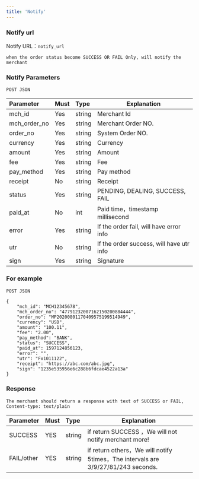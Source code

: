 ```yaml
---
title: 'Notify'
---
```


### Notify url

Notify URL：`notify_url`

`when the order status become SUCCESS OR FAIL Only, will notify the merchant`

### Notify Parameters
`POST JSON`

| Parameter | Must    | Type  |  Explanation  |
|:-------------------|:----|:----- |-----|
| mch_id             | Yes   |string |Merchant Id  |
| mch_order_no       | Yes   |string |Merchant Order NO. |
| order_no           | Yes   |string |System Order NO. |
| currency           | Yes   |string | Currency  |
| amount             | Yes   |string | Amount  |
| fee                | Yes   |string | Fee |
| pay_method         | Yes   |string | Pay method  |
| receipt            | No   |string | Receipt |
| status             | Yes  |string | PENDING, DEALING, SUCCESS, FAIL |
| paid_at            | No   |int | Paid time，timestamp millisecond  |
| error              | Yes   |string | If the order fail, will have error info |
| utr                | No   |string | If the order success, will have utr info |
| sign               | Yes   |string | Signature |



### For example
`POST JSON`

```
{
    "mch_id": "MCH12345678",
    "mch_order_no": "47791232007162150200884444",
    "order_no": "MP20200801170409575199514949",
    "currency": "USD",
    "amount": "100.11",
    "fee": "2.00",
    "pay_method": "BANK",
    "status": "SUCCESS",
    "paid_at": 1597124856123,
    "error": "",
    "utr": "Fx1011122",
    "receipt": "https://abc.com/abc.jpg",
    "sign": "1235e535956e6c288b6fdcae4522a13a"
}
```



### Response
`The merchant should return a response with text of SUCCESS or FAIL,  Content-type: text/plain`

| Parameter | Must    | Type  |  Explanation  |
|:----    |:---|:----- |-----   |
|SUCCESS |YES  |string | if return SUCCESS ，We will not notify merchant more!  |
|FAIL/other |YES  |string | if return others，We will notify 5times，The intervals are 3/9/27/81/243 seconds.|
